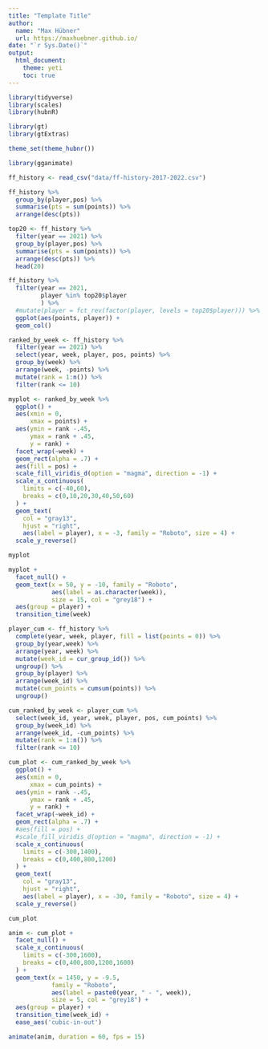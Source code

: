 ```yaml
---
title: "Template Title"
author: 
  name: "Max Hübner"
  url: https://maxhuebner.github.io/
date: "`r Sys.Date()`"
output:
  html_document:
    theme: yeti
    toc: true
---
```


```r
library(tidyverse)
library(scales)
library(hubnR)

library(gt)
library(gtExtras)

theme_set(theme_hubnr())

library(gganimate)
```

```r
ff_history <- read_csv("data/ff-history-2017-2022.csv")
```

```r
ff_history %>% 
  group_by(player,pos) %>% 
  summarise(pts = sum(points)) %>% 
  arrange(desc(pts))
```

```r
top20 <- ff_history %>% 
  filter(year == 2021) %>% 
  group_by(player,pos) %>% 
  summarise(pts = sum(points)) %>% 
  arrange(desc(pts)) %>% 
  head(20)
```

```r
ff_history %>% 
  filter(year == 2021,
         player %in% top20$player
         ) %>% 
  #mutate(player = fct_rev(factor(player, levels = top20$player))) %>% 
  ggplot(aes(points, player)) +
  geom_col()
```


```r
ranked_by_week <- ff_history %>% 
  filter(year == 2021) %>% 
  select(year, week, player, pos, points) %>% 
  group_by(week) %>% 
  arrange(week, -points) %>% 
  mutate(rank = 1:n()) %>% 
  filter(rank <= 10)
```

```r
myplot <- ranked_by_week %>% 
  ggplot() +
  aes(xmin = 0,
      xmax = points) +
  aes(ymin = rank -.45,
      ymax = rank + .45,
      y = rank) + 
  facet_wrap(~week) + 
  geom_rect(alpha = .7) + 
  aes(fill = pos) +
  scale_fill_viridis_d(option = "magma", direction = -1) + 
  scale_x_continuous(
    limits = c(-40,60),
    breaks = c(0,10,20,30,40,50,60)
  ) + 
  geom_text(
    col = "gray13",
    hjust = "right",
    aes(label = player), x = -3, family = "Roboto", size = 4) + 
  scale_y_reverse()

myplot
```

```r
myplot +
  facet_null() + 
  geom_text(x = 50, y = -10, family = "Roboto",
            aes(label = as.character(week)),
            size = 15, col = "grey18") + 
  aes(group = player) +
  transition_time(week)
```

```r
player_cum <- ff_history %>% 
  complete(year, week, player, fill = list(points = 0)) %>% 
  group_by(year,week) %>% 
  arrange(year, week) %>% 
  mutate(week_id = cur_group_id()) %>% 
  ungroup() %>% 
  group_by(player) %>% 
  arrange(week_id) %>% 
  mutate(cum_points = cumsum(points)) %>% 
  ungroup()

cum_ranked_by_week <- player_cum %>% 
  select(week_id, year, week, player, pos, cum_points) %>% 
  group_by(week_id) %>% 
  arrange(week_id, -cum_points) %>% 
  mutate(rank = 1:n()) %>% 
  filter(rank <= 10)
```

```r
cum_plot <- cum_ranked_by_week %>% 
  ggplot() +
  aes(xmin = 0,
      xmax = cum_points) +
  aes(ymin = rank -.45,
      ymax = rank + .45,
      y = rank) + 
  facet_wrap(~week_id) + 
  geom_rect(alpha = .7) + 
  #aes(fill = pos) +
  #scale_fill_viridis_d(option = "magma", direction = -1) + 
  scale_x_continuous(
    limits = c(-300,1400),
    breaks = c(0,400,800,1200)
  ) + 
  geom_text(
    col = "gray13",
    hjust = "right",
    aes(label = player), x = -30, family = "Roboto", size = 4) + 
  scale_y_reverse()

cum_plot
```

```r
anim <- cum_plot +
  facet_null() +
  scale_x_continuous(
    limits = c(-300,1600),
    breaks = c(0,400,800,1200,1600)
  ) + 
  geom_text(x = 1450, y = -9.5,
            family = "Roboto",
            aes(label = paste0(year, " - ", week)),
            size = 5, col = "grey18") + 
  aes(group = player) +
  transition_time(week_id) +
  ease_aes('cubic-in-out')
```

```r
animate(anim, duration = 60, fps = 15)
```

